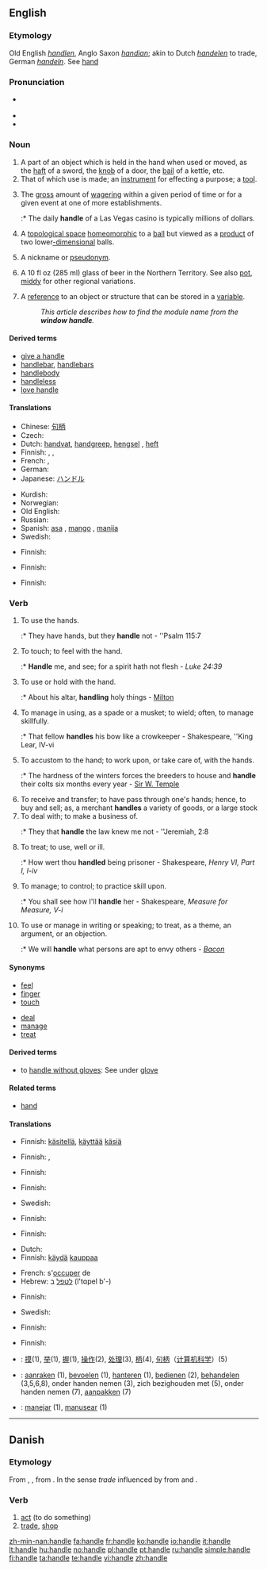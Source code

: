 {{wikipedia|Handle (grip)|mul=Handle (mathematics)}}
==English==

===Etymology===
Old English ''[[handlen]]'', Anglo Saxon ''[[handian]]''; akin to Dutch ''[[handelen]]'' to trade, German ''[[handeln]]''.  See [[hand]]

===Pronunciation===
* {{a|US}} {{IPA|/ˈhæn.dl/}}
* {{audio|en-us-handle.ogg|Audio (US)}}
* {{rhymes|ændəl}}

===Noun===
{{en-noun}}

# A part of an object which is held in the hand when used or moved, as the [[haft]] of a sword, the [[knob]] of a door, the [[bail]] of a kettle, etc.
# That of which use is made; an [[instrument]] for effecting a purpose; a [[tool]].
# {{gambling}} The [[gross]] amount of [[wagering]] within a given period of time or for a given event at one of more establishments.
#:* The daily '''handle''' of a Las Vegas casino is typically millions of dollars.
# {{topology}} A [[topological space]] [[homeomorphic]] to a [[ball]] but viewed as a [[product]] of two lower[[-dimensional]] balls.
# {{slang}} A nickname or [[pseudonym]].
# {{AU | NZ}} A 10 fl oz (285 ml) glass of beer in the Northern Territory. See also [[pot]], [[middy]] for other regional variations.
# {{computing}} A [[reference]] to an object or structure that can be stored in a [[variable]].
#: ''This article describes how to find the module name from the '''window handle'''.''

====Derived terms====
* [[give a handle]] <!-- to furnish an occasion or means -->
* [[handlebar]], [[handlebars]]
* [[handlebody]]
* [[handleless]]
* [[love handle]]

====Translations====
{{trans-top|part of an object which is held in the hand when used or moved}}
* Chinese: [[句柄]]
* Czech: {{t-|cs|rukojeť|f}}
* Dutch: [[handvat]], [[handgreep]], [[hengsel]] {{n}}, [[heft]]
* Finnish: {{t+|fi|kädensija}}, {{t+|fi|kahva}}, {{t-|fi|otin}}
* French: {{t+|fr|anse|f}}, {{t+|fr|poignée|f}}
* German: {{t+|de|Griff|m}}
* Japanese: [[ハンドル]]
{{trans-mid}}
* Kurdish: {{ku-Arab|[[ده‌سک]]}}
* Norwegian: {{t|no|håndtak|n}}
* Old English: {{t-|ang|hæft|xs=Old English}}
* Russian: {{t+|ru|рукоятка|f|tr=rukojátka|sc=Cyrl}}
* Spanish: [[asa]] {{f}}, [[mango]] {{m}}, [[manija]] {{f}}
* Swedish: {{t|sv|handtag}}
{{trans-bottom}}

{{trans-top|that of which use is made}}
* Finnish: {{t+|fi|väline}}
{{trans-mid}}
{{trans-bottom}}

{{trans-top|money taken in by a business}}
* Finnish: {{t+|fi|vaihto}}
{{trans-mid}}
{{trans-bottom}}

{{trans-top|topological space}}
{{trans-mid}}
{{trans-bottom}}

{{trans-top|nickname}}
* Finnish: {{t-|fi|lempinimi}}
{{trans-mid}}
{{trans-bottom}}

{{trans-top|10 fl oz glass of beer}}
{{trans-mid}}
{{trans-bottom}}

===Verb===
{{en-verb|handles|handling|handled}}

# {{intransitive}} To use the hands.
#:* They have hands, but they '''handle''' not - ''Psalm 115:7
# To touch; to feel with the hand.
#:* '''Handle''' me, and see; for a spirit hath not flesh - ''Luke 24:39''
# To use or hold with the hand.
#:* About his altar, '''handling''' holy things - [[Milton]]
# To manage in using, as a spade or a musket; to wield; often, to manage skillfully.
#:* That fellow '''handles''' his bow like a crowkeeper - Shakespeare, ''King Lear, IV-vi
# To accustom to the hand; to work upon, or take care of, with the hands.
#:* The hardness of the winters forces the breeders to house and '''handle''' their colts six months every year - [[Sir W. Temple]]
# To receive and transfer; to have pass through one's hands; hence, to buy and sell; as, a merchant '''handles''' a variety of goods, or a large stock
# To deal with; to make a business of.
#:* They that '''handle''' the law knew me not - ''Jeremiah, 2:8
# To treat; to use, well or ill.
#:* How wert thou '''handled''' being prisoner - Shakespeare, ''Henry VI, Part I, I-iv''
# To manage; to control; to practice skill upon.
#:* You shall see how I'll '''handle''' her - Shakespeare, ''Measure for Measure, V-i''
# To use or manage in writing or speaking; to treat, as a theme, an argument, or an objection.
#:* We will '''handle''' what persons are apt to envy others - ''[[Bacon]]''

====Synonyms====
{{top2}}
* [[feel]]
* [[finger]]
* [[touch]]
{{mid2}}
* [[deal]]
* [[manage]]
* [[treat]]
{{bottom}}

====Derived terms====
* to [[handle without gloves]]: {{colloquial}} See under [[glove]]

====Related terms====
* [[hand]]

====Translations====
{{trans-top|to use the hands}}
* Finnish: [[käsitellä]], [[käyttää]] [[käsi|käsiä]]
{{trans-mid}}
{{trans-bottom}}

{{trans-top|to feel with the hand}}
* Finnish: {{t+|fi|kosketella}}, {{t-|fi|tunnustella}}
{{trans-mid}}
{{trans-bottom}}

{{trans-top|to use or hold with the hand}}
* Finnish: {{t+|fi|käsitellä}}
{{trans-mid}}
{{trans-bottom}}

{{trans-top|to manage skillfully}}
* Finnish: {{t+|fi|käsitellä}}
{{trans-mid}}
* Swedish: {{t|sv|handskas med}}
{{trans-bottom}}

{{trans-top|to take care of, with the hands}}
* Finnish: {{t+|fi|hoitaa}}
{{trans-mid}}
{{trans-bottom}}

{{trans-top|to receive and transfer}}
* Finnish: {{t+|fi|käsitellä}}
{{trans-mid}}
{{trans-bottom}}

{{trans-top|to deal with; to make a business of}}
* Dutch: {{t+|nl|omgaan}}
* Finnish: [[käydä]] [[kauppa|kauppaa]]
{{trans-mid}}
* French: s'[[occuper]] de
* Hebrew: [[לטפל]] ב (l'tɑpel b'-)
{{trans-bottom}}

{{trans-top|to treat; to use, well or ill}}
* Finnish: {{t-|fi|kohdella}}
{{trans-mid}}
* Swedish: {{t|sv|behandla}}
{{trans-bottom}}

{{trans-top|to manage; to control; to practice skill upon}}
* Finnish: {{t+|fi|käsitellä}}
{{trans-mid}}
{{trans-bottom}}

{{trans-top|to use or manage in writing or speaking}}
* Finnish: {{t+|fi|käsitellä}}
{{trans-mid}}
{{trans-bottom}}

{{checktrans-top}}
* {{ttbc|Chinese}}: [[摸]](1), [[举]](1), [[握]](1), [[操作]](2), [[处理]](3), [[柄]](4), [[句柄]]（[[计算机科学]]）(5)
* {{ttbc|Dutch}}: [[aanraken]] (1), [[bevoelen]] (1), [[hanteren]] (1), [[bedienen]] (2), [[behandelen]] (3,5,6,8), onder handen nemen (3), zich bezighouden met (5), onder handen nemen (7), [[aanpakken]] (7)
* {{ttbc|Portuguese}}: [[manejar]] (1), [[manusear]] (1)
{{trans-bottom}}

----

==Danish==

===Etymology===

From {{etyl|non|da}} {{term|handla|lang=non}}, {{term|hǫndla|lang=non}}, from {{term|hǫnd||hand|lang=non}}. In the sense ''trade'' influenced by from {{etyl|gml|da}} {{term|handelen|lang=gml}} and {{etyl|de|da}} {{term|handeln|lang=de}}.

===Verb===
{{da-verb|handl|handle|handler|handlede|har|handlet}}

# [[act]] (to do something)
# [[trade]], [[shop]]

[[zh-min-nan:handle]]
[[fa:handle]]
[[fr:handle]]
[[ko:handle]]
[[io:handle]]
[[it:handle]]
[[lt:handle]]
[[hu:handle]]
[[no:handle]]
[[pl:handle]]
[[pt:handle]]
[[ru:handle]]
[[simple:handle]]
[[fi:handle]]
[[ta:handle]]
[[te:handle]]
[[vi:handle]]
[[zh:handle]]